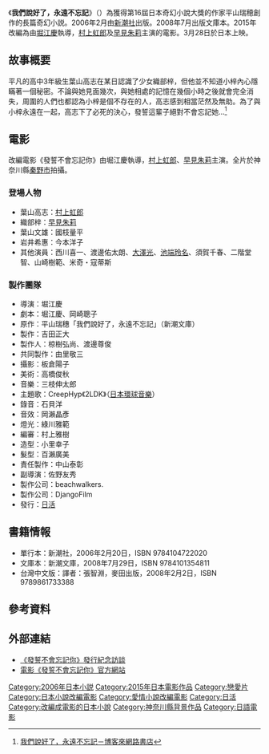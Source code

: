 {{Infobox Book 
| name                 = 我們說好了，永遠不忘記
| image                = 
| image_caption        = 
| author               = 平山瑞穂
| title_orig           = {{lang|ja|忘れないと誓ったぼくがいた}}
| translator           = {{flagicon|TWN}} 張智淵
| illustrator          =
| cover_artist         = 
| country              = {{flagicon|JPN}} 日本
| language             = 日文
| series               = 
| subject              = 戀愛小說
| genre                = 平裝書
| publisher            = {{flagicon|JPN}} [[新潮社|新潮社]]（平裝本）<br />{{flagicon|JPN}} 新潮文庫（文庫本）<br />{{flagicon|TWN}} [[麥田出版|麥田出版]]
| release_date         = {{flagicon|JPN}} 2006年2月20日（平裝本）<br />{{flagicon|JPN}} 2008年7月29日（文庫本）<br />{{flagicon|TWN}} 2008年2月2日（中文版）
| chinese_release_date = 
| media_type           = 紙本
| pages                = {{flagicon|JPN}} 272頁（平裝本）<br />{{flagicon|JPN}} 331頁（文庫本）<br />{{flagicon|TWN}} 224頁（中文版）
| size_weight          =
| format               =
| isbn                 = {{flagicon|JPN}} ISBN 9784104722020（平裝本）<br />{{flagicon|JPN}} ISBN 9784101354811（文庫本）<br />{{flagicon|TWN}} ISBN 9789861733388（中文版）
| oclc                 = 
| preceded_by          = 
| followed_by          = 
}}

《'''我們說好了，永遠不忘記'''》（{{lang|ja|忘れないと誓ったぼくがいた}}）為獲得第16屆日本奇幻小說大獎的作家平山瑞穂創作的長篇奇幻小説。2006年2月由[[新潮社|新潮社]]出版。2008年7月出版文庫本。2015年改編為由[[堀江慶|堀江慶]]執導，[[村上虹郎|村上虹郎]]及[[早見朱莉|早見朱莉]]主演的電影。3月28日於日本上映。

== 故事概要 ==
平凡的高中3年級生葉山高志在某日認識了少女織部梓，但他並不知道小梓內心隱瞞著一個秘密。不論與她見面幾次，與她相處的記憶在幾個小時之後就會完全消失，周圍的人們也都認為小梓是個不存在的人，高志感到相當茫然及無助。為了與小梓永遠在一起，高志下了必死的決心，發誓這輩子絕對不會忘記她…<ref>[http://www.books.com.tw/products/0010392715 我們說好了，永遠不忘記－博客來網路書店]</ref>

== 電影 ==
{{Infobox film
| name           = 發誓不會忘記你<br>{{lang|ja|忘れないと誓ったぼくがいた}}
| image          = 
| image size     = 
| border         = 
| alt            = 
| caption        = 
| director       = 堀江慶
| producer       = beachwalkers.<br>DjangoFilm
| writer         = 
| screenplay     = 堀江慶、岡崎聰子 
| story          = 
| based on       = {{based on|我們說好了，永遠不忘記|平山瑞穗}}
| narrator       = 
| starring       = [[村上虹郎|村上虹郎]]、[[早見朱莉|早見朱莉]]
| music          = 三枝伸太郎
| cinematography = 板倉陽子
| editing        = 
| studio         = 
| distributor    = {{flagicon|JPN}} [[日活|日活]]
| released       = {{flagicon|JPN}} 2015年3月28日
| runtime        = 94分鐘
| country        = {{JPN}}
| language       = 日語
| budget         = 
| gross          = 
| cn_name        =  
| hk_name        = 
| tw_name        =  
}}
改編電影《發誓不會忘記你》由堀江慶執導，[[村上虹郎|村上虹郎]]、[[早見朱莉|早見朱莉]]主演。全片於神奈川縣[[秦野市|秦野市]]拍攝。

=== 登場人物 ===
* 葉山高志：[[村上虹郎|村上虹郎]]
* 織部梓：[[早見朱莉|早見朱莉]]
* 葉山文雄：國枝量平
* 岩井希惠：今本洋子
* 其他演員：西川喜一、渡邊佑太朗、[[大澤光|大澤光]]、[[池端玲名|池端玲名]]、須賀千春、二階堂智、山崎樹範、米奇・寇蒂斯

=== 製作團隊 === 
* 導演：堀江慶 
* 劇本：堀江慶、岡崎聰子 
* 原作：平山瑞穗「我們說好了，永遠不忘記」（新潮文庫）
* 製作：吉田正大 
* 製作人：椋樹弘尚、渡邊尊俊 
* 共同製作：由里敬三 
* 攝影：板倉陽子 
* 美術：高橋俊秋 
* 音樂：三枝伸太郎 
* 主題歌：CreepHyp《2LDK》（[[環球音樂_(日本)|日本環球音樂]]）
* 錄音：石貝洋 
* 音效：岡瀨晶彥 
* 燈光：綠川雅範 
* 編審：村上雅樹 
* 造型：小里幸子 
* 髮型：百瀨廣美 
* 責任製作：中山泰彰 
* 副導演：佐野友秀 
* 製作公司：beachwalkers.
* 製作公司：DjangoFilm
* 發行：[[日活|日活]]

== 書籍情報 ==
* 單行本：新潮社，2006年2月20日，ISBN 9784104722020
* 文庫本：新潮文庫，2008年7月29日，ISBN 9784101354811
* 台灣中文版：譯者：張智淵，麥田出版，2008年2月2日，ISBN 9789861733388

== 參考資料 ==
{{Reflist}}

== 外部連結 ==
* [https://web.archive.org/web/20061207050448/http://www.shinchosha.co.jp/shinkan/nami/shoseki/472202_02.html 《發誓不會忘記你》發行紀念訪談]
* [http://wasuboku.com/ 電影《發誓不會忘記你》官方網站] {{Wayback|url=http://wasuboku.com/ |date=20210111122453 }}

{{DEFAULTSORT:Wasurenai dochigatsuda bokuga ida}}
[[Category:2006年日本小説|Category:2006年日本小説]]
[[Category:2015年日本電影作品|Category:2015年日本電影作品]]
[[Category:戀愛片|Category:戀愛片]]
[[Category:日本小說改編電影|Category:日本小說改編電影]]
[[Category:愛情小說改編電影|Category:愛情小說改編電影]]
[[Category:日活|Category:日活]]
[[Category:改編成電影的日本小說|Category:改編成電影的日本小說]]
[[Category:神奈川縣背景作品|Category:神奈川縣背景作品]]
[[Category:日語電影|Category:日語電影]]